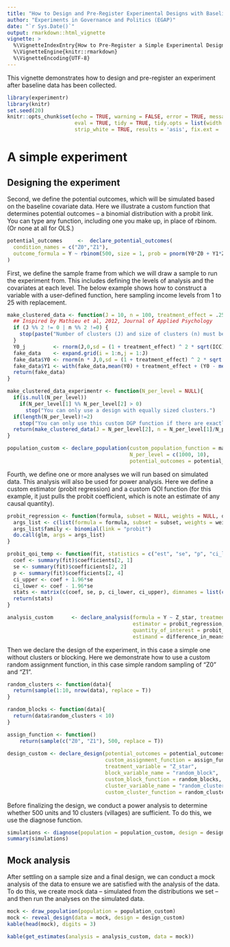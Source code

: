 ```yaml
---
title: "How to Design and Pre-Register Experimental Designs with Baseline Data"
author: "Experiments in Governance and Politics (EGAP)"
date: "`r Sys.Date()`"
output: rmarkdown::html_vignette
vignette: >
  %\VignetteIndexEntry{How to Pre-Register a Simple Experimental Design using the registration package}
  %\VignetteEngine{knitr::rmarkdown}
  %\VignetteEncoding{UTF-8}
---
```

  
This vignette demonstrates how to design and pre-register an experiment after baseline data has been collected.

```r
library(experimentr)
library(knitr)
set.seed(20)
knitr::opts_chunk$set(echo = TRUE, warning = FALSE, error = TRUE, message = FALSE, 
                      eval = TRUE, tidy = TRUE, tidy.opts = list(width.cutoff = 50),
                      strip_white = TRUE, results = 'asis', fix.ext = 'pdf')
```

# A simple experiment

## Designing the experiment

Second, we define the potential outcomes, which will be simulated based on the baseline covariate data. Here we illustrate a custom function that determines potential outcomes -- a binomial distribution with a probit link. You can type any function, including one you make up, in place of rbinom. (Or none at all for OLS.)

```r
potential_outcomes     <-  declare_potential_outcomes(
  condition_names = c("Z0","Z1"),
  outcome_formula = Y ~ rbinom(500, size = 1, prob = pnorm(Y0*Z0 + Y1*Z1))
)
```

First, we define the sample frame from which we will draw a sample to run the experiment from. This includes defining the levels of analysis and the covariates at each level. The below example shows how to construct a variable with a user-defined function, here sampling income levels from 1 to 25 with replacement.

```r
make_clustered_data <- function(J = 10, n = 100, treatment_effect = .25, ICC = .1){
  ## Inspired by Mathieu et al, 2012, Journal of Applied Psychology
  if (J %% 2 != 0 | n %% 2 !=0) {
    stop(paste("Number of clusters (J) and size of clusters (n) must be even."))
  }
  Y0_j         <- rnorm(J,0,sd = (1 + treatment_effect) ^ 2 * sqrt(ICC))
  fake_data    <- expand.grid(i = 1:n,j = 1:J)
  fake_data$Y0 <- rnorm(n * J,0,sd = (1 + treatment_effect) ^ 2 * sqrt(1 - ICC)) + Y0_j[fake_data$j]
  fake_data$Y1 <- with(fake_data,mean(Y0) + treatment_effect + (Y0 - mean(Y0)) * (2 / 3))
  return(fake_data)
}

make_clustered_data_experimentr <- function(N_per_level = NULL){
  if(is.null(N_per_level))
    if(N_per_level[1] %% N_per_level[2] > 0)
      stop("You can only use a design with equally sized clusters.")
  if(length(N_per_level)!=2)
    stop("You can only use this custom DGP function if there are exactly two levels.")
  return(make_clustered_data(J = N_per_level[2], n = N_per_level[1]/N_per_level[2]))
}

population_custom <- declare_population(custom_population_function = make_clustered_data_experimentr, 
                                        N_per_level = c(1000, 10), 
                                        potential_outcomes = potential_outcomes)
```

Fourth, we define one or more analyses we will run based on simulated data. This analysis will also be used for power analysis. Here we define a custom estimator (probit regression) and a custom QOI function (for this example, it just pulls the probit coefficient, which is note an estimate of any causal quantity).

```r
probit_regression <- function(formula, subset = NULL, weights = NULL, data, ...){
  args_list <- c(list(formula = formula, subset = subset, weights = weights, data = data), list(...))
  args_list$family <- binomial(link = "probit")
  do.call(glm, args = args_list)
}

probit_qoi_temp <- function(fit, statistics = c("est", "se", "p", "ci_lower", "ci_upper")){
  coef <- summary(fit)$coefficients[2, 1]
  se <- summary(fit)$coefficients[2, 2]
  p <- summary(fit)$coefficients[2, 4]
  ci_upper <- coef + 1.96*se
  ci_lower <- coef - 1.96*se
  stats <- matrix(c(coef, se, p, ci_lower, ci_upper), dimnames = list(c("est", "se", "p", "ci_lower", "ci_upper"), "Y~Zlm"))
  return(stats)
}

analysis_custom      <- declare_analysis(formula = Y ~ Z_star, treatment_variable = "Z_star", 
                                         estimator = probit_regression, 
                                         quantity_of_interest = probit_qoi_temp,
                                         estimand = difference_in_means, estimand_formula = Y ~ Z_star)
```

Then we declare the design of the experiment, in this case a simple one without clusters or blocking. Here we demonstrate how to use a custom random assignment function, in this case simple random sampling of "Z0" and "Z1".

```r
random_clusters <- function(data){
  return(sample(1:10, nrow(data), replace = T))
}
```

```r
random_blocks <- function(data){
  return(data$random_clusters < 10)
}
```

```r
assign_function <- function()
    return(sample(c("Z0", "Z1"), 500, replace = T))
  
design_custom <- declare_design(potential_outcomes = potential_outcomes, 
                                custom_assignment_function = assign_function, 
                                treatment_variable = "Z_star",
                                block_variable_name = "random_block",
                                custom_block_function = random_blocks,
                                cluster_variable_name = "random_cluster",
                                custom_cluster_function = random_clusters)
```

Before finalizing the design, we conduct a power analysis to determine whether 500 units and 10 clusters (villages) are sufficient. To do this, we use the diagnose function.

```r
simulations <- diagnose(population = population_custom, design = design_custom, analysis = analysis_custom)
summary(simulations)
```

## Mock analysis

After settling on a sample size and a final design, we can conduct a mock analysis of the data to ensure we are satisfied with the analysis of the data. To do this, we create mock data -- simulated from the distributions we set -- and then run the analyses on the simulated data.

```r
mock <- draw_population(population = population_custom)
mock <- reveal_design(data = mock, design = design_custom)
kable(head(mock), digits = 3)
```

```r
kable(get_estimates(analysis = analysis_custom, data = mock))
```
